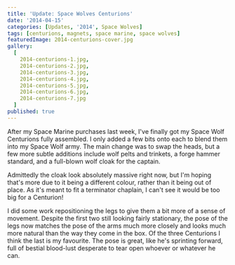 ```yaml
---
title: 'Update: Space Wolves Centurions'
date: '2014-04-15'
categories: [Updates, '2014', Space Wolves]
tags: [centurions, magnets, space marine, space wolves]
featuredImage: 2014-centurions-cover.jpg
gallery:
  [
    2014-centurions-1.jpg,
    2014-centurions-2.jpg,
    2014-centurions-3.jpg,
    2014-centurions-4.jpg,
    2014-centurions-5.jpg,
    2014-centurions-6.jpg,
    2014-centurions-7.jpg
  ]
published: true
---
```


After my Space Marine purchases last week, I've finally got my Space Wolf Centurions fully assembled. I only added a
few bits onto each to blend them into my Space Wolf army. The main change was to swap the heads, but a few more subtle
additions include wolf pelts and trinkets, a forge hammer standard, and a full-blown wolf cloak for the captain.

Admittedly the cloak look absolutely massive right now, but I'm hoping that's more due to it being a different colour,
rather than it being out of place. As it's meant to fit a terminator chaplain, I can't see it would be too big for a
Centurion!

I did some work repositioning the legs to give them a bit more of a sense of movement. Despite the first two still
looking fairly stationary, the pose of the legs now matches the pose of the arms much more closely and looks much
more natural than the way they come in the box. Of the three Centurions I think the last is my favourite. The pose
is great, like he's sprinting forward, full of bestial blood-lust desperate to tear open whoever or whatever he can.
